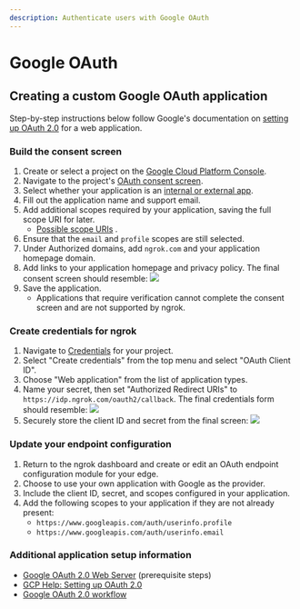 ```yaml
---
description: Authenticate users with Google OAuth
---
```


# Google OAuth

## Creating a custom Google OAuth application

Step-by-step instructions below follow Google's documentation on [setting up OAuth 2.0](https://support.google.com/cloud/answer/6158849?hl=en) for a web application.

### Build the consent screen

1.  Create or select a project on the [Google Cloud Platform Console](https://console.cloud.google.com).
2.  Navigate to the project's [OAuth consent screen](https://console.developers.google.com/apis/credentials/consent).
3.  Select whether your application is an [internal or external app](https://support.google.com/cloud/answer/6158849?hl=en#public-and-internal).
4.  Fill out the application name and support email.
5.  Add additional scopes required by your application, saving the full scope URI for later.
    - [Possible scope URIs](https://developers.google.com/identity/protocols/oauth2/scopes)
      .
6.  Ensure that the `email` and `profile` scopes are still selected.
7.  Under Authorized domains, add `ngrok.com` and your application homepage domain.
8.  Add links to your application homepage and privacy policy. The final consent screen should resemble: [![](/img/howto/oauth/1-google-consent_screen_complete.png)](/img/howto/oauth/1-google-consent_screen_complete.png)
9.  Save the application.
    - Applications that require verification cannot complete the consent screen and are not supported by ngrok.

### Create credentials for ngrok

1.  Navigate to [Credentials](https://console.cloud.google.com/apis/credentials) for your project.
2.  Select "Create credentials" from the top menu and select "OAuth Client ID".
3.  Choose "Web application" from the list of application types.
4.  Name your secret, then set "Authorized Redirect URIs" to `https://idp.ngrok.com/oauth2/callback`. The final credentials form should resemble: [![](/img/howto/oauth/2-google-create_client_id.png)](/img/howto/oauth/2-google-create_client_id.png)
5.  Securely store the client ID and secret from the final screen: [![](/img/howto/oauth/3-google-client_id_and_secret.png)](/img/howto/oauth/3-google-client_id_and_secret.png)

### Update your endpoint configuration

1.  Return to the ngrok dashboard and create or edit an OAuth endpoint configuration module for your edge.
2.  Choose to use your own application with Google as the provider.
3.  Include the client ID, secret, and scopes configured in your application.
4.  Add the following scopes to your application if they are not already present:
    - `https://www.googleapis.com/auth/userinfo.profile`
    - `https://www.googleapis.com/auth/userinfo.email`

### Additional application setup information

- [Google OAuth 2.0 Web Server](https://developers.google.com/identity/protocols/oauth2/web-server) (prerequisite steps)
- [GCP Help: Setting up OAuth 2.0](https://support.google.com/cloud/answer/6158849?hl=en)
- [Google OAuth 2.0 workflow](https://developers.google.com/identity/protocols/oauth2)
